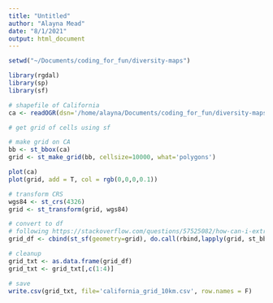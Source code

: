 ```yaml
---
title: "Untitled"
author: "Alayna Mead"
date: "8/1/2021"
output: html_document
---
```


```r

setwd("~/Documents/coding_for_fun/diversity-maps")

library(rgdal)
library(sp)
library(sf)

# shapefile of California
ca <- readOGR(dsn='/home/alayna/Documents/coding_for_fun/diversity-maps/CA_shapefile')

```

```r

# get grid of cells using sf

# make grid on CA
bb <- st_bbox(ca)
grid <- st_make_grid(bb, cellsize=10000, what='polygons')

plot(ca)
plot(grid, add = T, col = rgb(0,0,0,0.1))

# transform CRS
wgs84 <- st_crs(4326)
grid <- st_transform(grid, wgs84)

# convert to df
# following https://stackoverflow.com/questions/57525082/how-can-i-extract-bounding-boxes-in-a-row-wise-manner-using-r
grid_df <- cbind(st_sf(geometry=grid), do.call(rbind,lapply(grid, st_bbox)))

# cleanup
grid_txt <- as.data.frame(grid_df)
grid_txt <- grid_txt[,c(1:4)]

# save
write.csv(grid_txt, file='california_grid_10km.csv', row.names = F)

```
